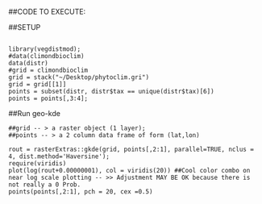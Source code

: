 ##CODE TO EXECUTE:

##SETUP
```{}

library(vegdistmod);
#data(climondbioclim)
data(distr)
#grid = climondbioclim
grid = stack("~/Desktop/phytoclim.gri")
grid = grid[[1]]
points = subset(distr, distr$tax == unique(distr$tax)[6])
points = points[,3:4];

```

##Run geo-kde
```{}
##grid -- > a raster object (1 layer);
##points -- > a 2 column data frame of form (lat,lon)

rout = rasterExtras::gkde(grid, points[,2:1], parallel=TRUE, nclus = 4, dist.method='Haversine');
require(viridis)
plot(log(rout+0.00000001), col = viridis(20)) ##Cool color combo on near log scale plotting -- >> Adjustment MAY BE OK because there is not really a 0 Prob.
points(points[,2:1], pch = 20, cex =0.5)
```